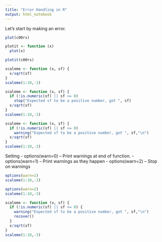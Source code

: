 ```yaml
---
title: "Error Handling in R"
output: html_notebook
---
```


Let's start by making an error.

```r
plot(c00rs)
```

```r
plotit <- function (x)
  plot(x)

plotit(c00rs)
```
```r
scaleme <- function (x, sf) {
  x/sqrt(sf)
}
scaleme(1:10,-3)
```
```r
scaleme <- function (x, sf) {
  if (!is.numeric(sf) || sf <= 0) 
    stop("Expected sf to be a positive number, got ", sf)
  x/sqrt(sf)
}
scaleme(1:10,-3)
```
```r
scaleme <- function (x, sf) {
  if (!is.numeric(sf) || sf <= 0) 
    warning("Expected sf to be a positive number, got ", sf,"\n")
  x/sqrt(sf)
}
scaleme(1:10,-3)
```

Setting 
- options(warn=0) -- Print warnings at end of function.
- options(warn=1) -- Print warnings as they happen
- options(warn=2) -- Stop on warnings

```r
options(warn=1)
scaleme(1:10,-3)

```

```r
options(warn=2)
scaleme(1:10,-3)

```
```r
scaleme <- function (x, sf) {
  if (!is.numeric(sf) || sf <= 0) {
    warning("Expected sf to be a positive number, got ", sf,"\n")
    recover()
  }
  x/sqrt(sf)
}
scaleme(1:10,-3)
```
